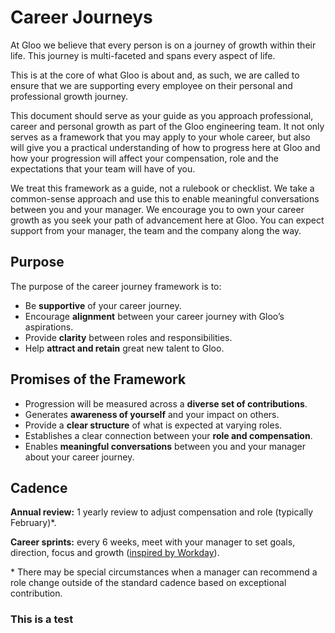 # Career Journeys
At Gloo we believe that every person is on a journey of growth within their life. This journey is multi-faceted and spans every aspect of life.

This is at the core of what Gloo is about and, as such, we are called to ensure that we are supporting every employee on their personal and professional growth journey.

This document should serve as your guide as you approach professional, career and personal growth as part of the Gloo engineering team. It not only serves as a framework that you may apply to your whole career, but also will give you a practical understanding of how to progress here at Gloo and how your progression will affect your compensation, role and the expectations that your team will have of you.

We treat this framework as a guide, not a rulebook or checklist. We take a common-sense approach and use this to enable meaningful conversations between you and your manager. We encourage you to own your career growth as you seek your path of advancement here at Gloo. You can expect support from your manager, the team and the company along the way.

## Purpose
The purpose of the career journey framework is to:
- Be **supportive** of your career journey.
- Encourage **alignment** between your career journey with Gloo’s aspirations.
- Provide **clarity** between roles and responsibilities.
- Help **attract and retain** great new talent to Gloo.

## Promises of the Framework
- Progression will be measured across a **diverse set of contributions**.
- Generates **awareness of yourself** and your impact on others.
- Provide a **clear structure** of what is expected at varying roles.
- Establishes a clear connection between your **role and compensation**.
- Enables **meaningful conversations** between you and your manager about your career journey.

## Cadence
**Annual review:** 1 yearly review to adjust compensation and role (typically February)*.

**Career sprints:** every 6 weeks, meet with your manager to set goals, direction, focus and growth
  (<a target="_blank" rel="noopener noreferrer" href="https://www.forbes.com/sites/workday/2018/08/24/career-sprints-using-agile-development-methods-to-foster-employee-development/#55aadfb355eb">inspired by Workday</a>).

\* There may be special circumstances when a manager can recommend a role change outside of the standard cadence based on exceptional contribution.

### This is a test
